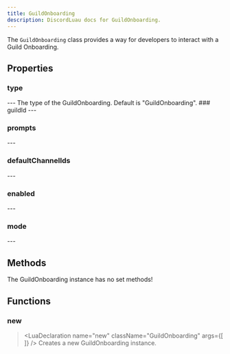 ```yaml
---
title: GuildOnboarding
description: DiscordLuau docs for GuildOnboarding.
---
```

[//]: # (This file was automatically compiled through the Generator luau code under this repository)
[//]: # (if you want to edit the documentation of discord-luau, please write changes)
[//]: # (to the discord-luau repository itself, we extract the comments from discord-luau and translate)
[//]: # (them into markdown files that Nextra can interpret!)

[//]: # (----- DOCUMENT IMPORTS ----- )


[//]: # (----- DOCUMENT DESCRIPTION ----- )

The `GuildOnboarding` class provides a way for developers to interact with a Guild Onboarding.

[//]: # (----- DOCUMENT PROPERTIES ----- )

## Properties

### type

<LuaProperty name="GuildOnboarding.type" type="string" />
---
The type of the GuildOnboarding. Default is "GuildOnboarding".
### guildId

<LuaProperty name="GuildOnboarding.guildId" type="string" />
---
	
### prompts

<LuaProperty name="GuildOnboarding.prompts" type="{ Objects.GuildOnboardingPrompt }" />
---
	
### defaultChannelIds

<LuaProperty name="GuildOnboarding.defaultChannelIds" type="{ string }" />
---
	
### enabled

<LuaProperty name="GuildOnboarding.enabled" type="boolean" />
---
	
### mode

<LuaProperty name="GuildOnboarding.mode" type="number" />
---
	

[//]: # (----- DOCUMENT METHODS ----- )

## Methods

The GuildOnboarding instance has no set methods!

[//]: # (----- DOCUMENT FUNCTIONS ----- )

## Functions

### new

> <LuaDeclaration name="new" className="GuildOnboarding" args={[  ]} />
Creates a new GuildOnboarding instance.

